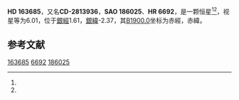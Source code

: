 {{Starbox begin
| name = HD 163685
}}
{{Starbox observe
| epoch = [[J2000.0|J2000.0]]
| constell = {{星座名待查}}<ref name=SIMBAD>{{cite web
 | url=http://simbad.u-strasbg.fr/simbad/sim-id?Ident=HR+6692
 | title =Pulsating variable Star
 | publisher=Centre de Données astronomiques de Strasbourg
 | work=SIMBAD
 | accessdate=2012-07-13}}</ref><ref name=DATA>{{cite web
 | url=http://vizier.u-strasbg.fr/viz-bin/VizieR-5?-out.add=.&-source=5050&-corr=PK=HR&-out.max=9999&HR=6692
 | title=VizieR Detailed Page
 | accessdate=2012-07-13
 | archive-date=2019-02-16
 | archive-url=https://web.archive.org/web/20190216091314/http://vizier.u-strasbg.fr/viz-bin/VizieR-5?-out.add=.&-source=5050&-corr=PK=HR&-out.max=9999&HR=6692
 | dead-url=no
 }}</ref>
| 星官 = 
| ra = {{RA|17|58|39.1}}<ref name=SIMBAD /><ref name=DATA />
| dec = {{DEC|-28|45|33}}<ref name=SIMBAD /><ref name=DATA />
| appmag_v = 6.01<ref name=SIMBAD /><ref name=DATA />
}}
{{Starbox character
| class = B3IV<ref name=SIMBAD /><ref name=DATA />
| b-v = -0.08<ref name=SIMBAD /><ref name=DATA />
| u-b = -0.56<ref name=SIMBAD /><ref name=DATA />
| r-i = <ref name=SIMBAD /><ref name=DATA />
| variable = 
}}
{{Starbox astrometry
| radial_v = -0.56
| prop_mo_ra = -9
| parallax = 
| p_error = 
}}
{{Starbox catalog
| names =CD-2813936，[[SAO星表|SAO]] 186025，[[HD星表|HD]] 163685，[[HR星表|HR]] 6692}}
{{Starbox reference |Simbad=HR+6692}}
{{Starbox end}}

'''HD 163685'''，又名'''CD-2813936'''，'''SAO 186025'''、'''HR 6692'''，是一颗恒星<ref name=SIMBAD /><ref name=DATA />，视星等为6.01，位于[[銀道座標系|銀經]]1.61，[[銀道座標系|銀緯]]-2.37，其[[B1900.0|B1900.0]]坐标为赤經{{RA|17|52|18.3}}，赤緯{{DEC|-28|-2.37|53}}。

== 参考文献 ==
{{reflist}}

{{star-stub}}

[[Category:HD和HDE天體|163685]]
[[Category:HR天體|6692]]
[[Category:SAO天體|186025]]